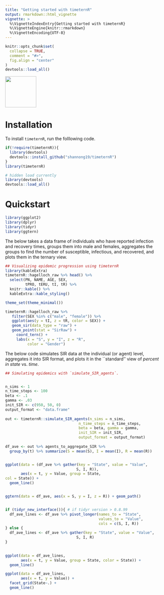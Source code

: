 ```yaml
---
title: "Getting started with timeternR"
output: rmarkdown::html_vignette
vignette: >
  %\VignetteIndexEntry{Getting started with timeternR}
  %\VignetteEngine{knitr::rmarkdown}
  %\VignetteEncoding{UTF-8}
---
```


```r
knitr::opts_chunk$set(
  collapse = TRUE,
  comment = "#>",
  fig.align = "center"
)
devtools::load_all()
```

<left>
![](timeternRhex.png){width=100px}
</left>

# Installation

To install `timeternR`, run the folllowing code.

```r
if(!require(timeternR)){
  library(devtools)
  devtools::install_github("shannong19/timeternR")
}
library(timeternR)
```

```r
# hidden load currently
library(devtools)
devtools::load_all()
```

# Quickstart

```r
library(ggplot2)
library(dplyr)
library(tidyr)
library(ggtern)
```

The below takes a data frame of individuals who have reported infection and recovery times, groups them into male and females, aggregates the groups to find the number of susceptible, infectious, and recovered, and plots them in the ternary view.

```r
## Visualizing epidemic progression using timeternR
library(kableExtra)
timeternR::hagelloch_raw %>% head() %>%
  select(PN, NAME, AGE, SEX,
         tPRO, tERU, tI, tR) %>%
  knitr::kable() %>%
  kableExtra::kable_styling()

```

```r
theme_set(theme_minimal())

timeternR::hagelloch_raw %>%
   filter(SEX %in% c("male", "female")) %>%
   ggplot(aes(y = tI, z = tR, color = SEX)) +
   geom_sir(data_type = "raw") + 
   geom_point(stat = "SirRaw") + 
     coord_tern() +
     labs(x = "S", y = "I", z = "R",
          color = "Gender") 
```



The below code simulates SIR data at the individual (or agent) level, aggregates it into SIR format, and plots it in the ``standard'' view of *percent in state* vs. *time*.


	
```r


## Simulating epidemics with `simulate_SIR_agents`.


n_sims <- 1
n_time_steps <- 100
beta <- .1
gamma <- .03
init_SIR <- c(950, 50, 0)
output_format <- "data.frame"
    
out <- timeternR::simulate_SIR_agents(n_sims = n_sims,
                                 n_time_steps = n_time_steps,
                                 beta = beta, gamma = gamma,
                                 init_SIR = init_SIR,
                                 output_format = output_format)
                                 
df_ave <- out %>% agents_to_aggregate_SIR %>%
  group_by(t) %>% summarize(S = mean(S), I = mean(I), R = mean(R))


ggplot(data = (df_ave %>% gather(key = "State", value = "Value",
                                S, I, R)),
       aes(x = t, y = Value, group = State,
col = State)) +
  geom_line()


ggtern(data = df_ave, aes(x = S, y = I, z = R)) + geom_path()


if (tidyr_new_interface()){ # if tidyr version > 0.8.99
  df_ave_lines <- df_ave %>% pivot_longer(names_to = "State", 
                                          values_to = "Value",
                                          cols = c(S, I, R))
} else {
  df_ave_lines <- df_ave %>% gather(key = "State", value = "Value",
                                S, I, R)
}

  
ggplot(data = df_ave_lines,
       aes(x = t, y = Value, group = State, color = State)) +
  geom_line() 

ggplot(data = df_ave_lines,
       aes(x = t, y = Value)) +
  facet_grid(State~.) + 
  geom_line() 


```


